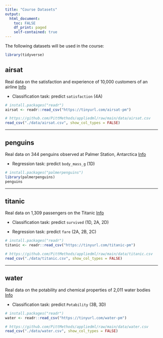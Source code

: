 ```yaml
---
title: "Course Datasets"
output: 
  html_document:
    toc: FALSE
    df_print: paged
    self-contained: true
---
```


The following datasets will be used in the course:

```r
library(tidyverse)
```

## airsat

Real data on the satisfaction and experience of 10,000 customers of an airline <a href="https://www.kaggle.com/datasets/teejmahal20/airline-passenger-satisfaction" class="badge badge-info">Info</a>

  -   Classification task: predict `satisfaction` (4A)

```r
# install.packages("readr")
airsat <- readr::read_csv("https://tinyurl.com/airsat-pm")
```

```r
# https://github.com/PittMethods/appliedml/raw/main/data/airsat.csv
read_csv("./data/airsat.csv", show_col_types = FALSE)
```

---

## penguins

Real data on 344 penguins observed at Palmer Station, Antarctica <a href="https://allisonhorst.github.io/palmerpenguins/" class="badge badge-info">Info</a>

  - Regression task: predict `body_mass_g` (1D)
  
```r
# install.packages("palmerpenguins")
library(palmerpenguins)
penguins
```

---

## titanic

Real data on 1,309 passengers on the Titanic <a href="https://www.openml.org/search?type=data&sort=runs&id=40945&status=active" class="badge badge-info">Info</a>

  - Classification task: predict `survived` (1D, 2A, 2D)
  
  - Regression task: predict `fare` (2A, 2B, 2C)

```r
# install.packages("readr")
titanic <- readr::read_csv("https://tinyurl.com/titanic-pm")
```

```r
# https://github.com/PittMethods/appliedml/raw/main/data/titanic.csv
read_csv("./data/titanic.csv", show_col_types = FALSE)
```

---

## water

Real data on the potability and chemical properties of 2,011 water bodies <a href="https://www.kaggle.com/adityakadiwal/water-potability" class="badge badge-info">Info</a>

  - Classification task: predict `Potability` (3B, 3D)
  
```r
# install.packages("readr")
water <- readr::read_csv("https://tinyurl.com/water-pm")
```

```r
# https://github.com/PittMethods/appliedml/raw/main/data/water.csv
read_csv("./data/water.csv", show_col_types = FALSE)
```
